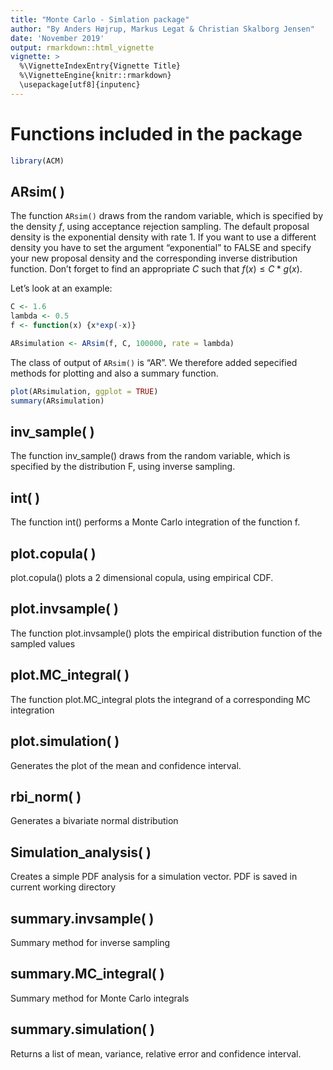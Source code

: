 ```yaml
---
title: "Monte Carlo - Simlation package"
author: "By Anders Højrup, Markus Legat & Christian Skalborg Jensen"
date: 'November 2019'
output: rmarkdown::html_vignette
vignette: >
  %\VignetteIndexEntry{Vignette Title}
  %\VignetteEngine{knitr::rmarkdown}
  \usepackage[utf8]{inputenc}
---
```

# Functions included in the package

```r
library(ACM)
```

## ARsim( )
The function `ARsim()` draws from the random variable, which is specified by the density $f$, using acceptance rejection sampling. 
The default proposal density is the exponential density with rate 1. If you want to use a different density you have to set the argument "exponential" to FALSE and specify your new proposal density and the corresponding inverse distribution function. Don't forget to find an appropriate $C$ such that $f(x) \leq C*g(x)$.

Let's look at an example:
```r
C <- 1.6
lambda <- 0.5
f <- function(x) {x*exp(-x)}

ARsimulation <- ARsim(f, C, 100000, rate = lambda)
```

The class of output of `ARsim()` is "AR". We therefore added sepecified methods for plotting and also a summary function.


```r
plot(ARsimulation, ggplot = TRUE)
summary(ARsimulation)
```



## inv_sample( )
The function inv_sample() draws from the random variable, which is specified by the distribution F, using inverse sampling. 

## int( )
The function int() performs a Monte Carlo integration of the function f.


## plot.copula( )
plot.copula() plots a 2 dimensional copula, using empirical CDF.

## plot.invsample( )
The function plot.invsample() plots the empirical distribution function of the sampled values

## plot.MC_integral( )
The function plot.MC_integral plots the integrand of a corresponding MC integration 

## plot.simulation( )
Generates the plot of the mean and confidence interval.

## rbi_norm( )
Generates a bivariate normal distribution

## Simulation_analysis( )
Creates a simple PDF analysis for a simulation vector. PDF is saved in current working directory

## summary.invsample( )
Summary method for inverse sampling

## summary.MC_integral( )
Summary method for Monte Carlo integrals

## summary.simulation( )
Returns a list of mean, variance, relative error and confidence interval.


